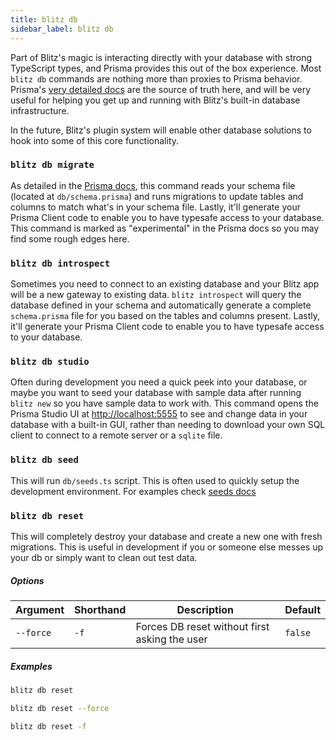 ```yaml
---
title: blitz db
sidebar_label: blitz db
---
```


Part of Blitz's magic is interacting directly with your database with strong TypeScript types, and Prisma provides this out of the box experience. Most `blitz db` commands are nothing more than proxies to Prisma behavior. Prisma's [very detailed docs](https://www.prisma.io/docs/) are the source of truth here, and will be very useful for helping you get up and running with Blitz's built-in database infrastructure.

In the future, Blitz's plugin system will enable other database solutions to hook into some of this core functionality.

### `blitz db migrate`

As detailed in the [Prisma docs](https://www.prisma.io/docs/reference/tools-and-interfaces/prisma-migrate), this command reads your schema file (located at `db/schema.prisma`) and runs migrations to update tables and columns to match what's in your schema file. Lastly, it'll generate your Prisma Client code to enable you to have typesafe access to your database.
This command is marked as "experimental" in the Prisma docs so you may find some rough edges here.

### `blitz db introspect`

Sometimes you need to connect to an existing database and your Blitz app will be a new gateway to existing data. `blitz introspect` will query the database defined in your schema and automatically generate a complete `schema.prisma` file for you based on the tables and columns present. Lastly, it'll generate your Prisma Client code to enable you to have typesafe access to your database.

### `blitz db studio`

Often during development you need a quick peek into your database, or maybe you want to seed your database with sample data after running `blitz new` so you have sample data to work with. This command opens the Prisma Studio UI at [http://localhost:5555](http://localhost:5555) to see and change data in your database with a built-in GUI, rather than needing to download your own SQL client to connect to a remote server or a `sqlite` file.

### `blitz db seed`

This will run `db/seeds.ts` script. This is often used to quickly setup the development environment. For examples check [seeds docs](database-seeds)

### `blitz db reset`

This will completely destroy your database and create a new one with fresh migrations. This is useful in development if you or someone else messes up your db or simply want to clean out test data.

##### Options

| Argument  | Shorthand | Description                 | Default |
| --------- | --------- | --------------------------- | ------- |
| `--force` | `-f`      | Forces DB reset without first asking the user | `false` |

##### Examples

```bash
blitz db reset
```

```bash
blitz db reset --force
```

```bash
blitz db reset -f
```